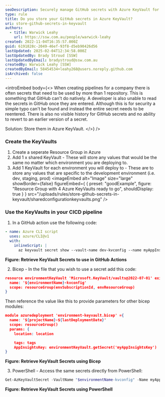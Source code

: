 ```yaml
---
seoDescription: Securely manage GitHub secrets with Azure KeyVault for enhanced security and centralized control.
type: rule
title: Do you store your GitHub secrets in Azure KeyVault?
uri: store-github-secrets-in-keyvault
authors:
  - title: Warwick Leahy
    url: https://ssw.com.au/people/warwick-leahy
created: 2022-11-04T16:35:57.000Z
guid: 6191828c-2049-46ef-93f8-d5eb90426d56
lastUpdated: 2025-02-04T12:34:58.000Z
lastUpdatedBy: Brady Stroud [SSW]
lastUpdatedByEmail: bradystroud@ssw.com.au
createdBy: Warwick Leahy [SSW]
createdByEmail: 58454534+leahy268@users.noreply.github.com
isArchived: false
---
```

<introEmbed
  body={<>
When creating pipelines for a company there is often secrets that need to be used by more than 1 repository. This is something that GitHub can't do natively. A developer is also unable to read the secrets in GitHub once they are entered. Although this is for security a simple typo can't be found and instead the entire secret needs to be reentered. There is also no visible history for GitHub secrets and no ability to revert to an earlier version of a secret.

Solution: Store them in Azure KeyVault.
  </>}
/>
### Create the KeyVaults

1. Create a seperate Resource Group in Azure
2. Add 1 x shared KeyVault - These will store any values that would be the same no matter which environment you are deploying to.
3. Add 1 KeyVault for each environment you will deploy to - These are to store any values that are specific to the development environment (i.e. dev, staging, prod)
<imageEmbed
  alt="Image"
  size="large"
  showBorder={false}
  figureEmbed={ {
    preset: "goodExample",
    figure: "Resource Group with 4 Azure KeyVaults ready to go",
    shouldDisplay: true
  } }
  src="/uploads/rules/store-github-secrets-in-keyvault/sharedconfigurationkeyvaults.png"
/>

### Use the KeyVaults in your CICD pipeline

1. In a GitHub action use the following code:

``` yaml
- name: Azure CLI script
  uses: azure/CLI@v1
  with:
    inlineScript: |
      az keyvault secret show --vault-name dev-kvconfig --name myAppInsightsKey --query value
```

**Figure: Retrieve KeyVault Secrets to use in GitHub Actions**

2. Bicep - In the file that you wish to use a secret add this code:

``` json
resource environmentKeyVault 'Microsoft.KeyVault/vaults@2022-07-01' existing = {
  name: '${environmentName}-kvconfig'
  scope: resourceGroup(envSubscriptionId, envResourceGroup)
}

```

Then reference the value like this to provide parameters for other bicep modules:

``` json
module azuredeployment 'environment-keyvault.bicep' ={
  name: '${projectName}-${lastDeploymentDate}'
  scope: resourceGroup()
  params: {
    location: location

    tags: tags
    AppInsightsKey: environmentKeyVault.getSecret('myAppInsightsKey')
}
```

**Figure: Retrieve KeyVault Secrets using Bicep**

3. PowerShell - Access the same secrets directly from PowerShell:

``` powershell
Get-AzKeyVaultSecret -VaultName "$environmentName-kvconfig" -Name myAppInsightsKey -AsPlainText
```

**Figure: Retrieve KeyVault Secrets using PowerShell**
